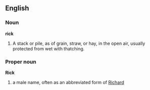 ==English==

===Noun===

'''rick'''

#A stack or pile, as of grain, straw, or hay, in the open air, usually protected from wet with thatching.

===Proper noun===
'''Rick'''
#a male name, often as an abbreviated form of [[Richard]]